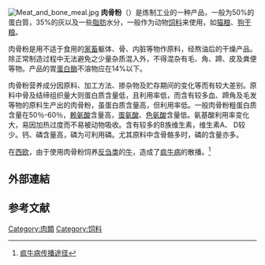{{noteTA
|1=zh-hans:疯牛病;zh-hk:瘋牛症;zh-tw:狂牛症;
}}
[[File:Meat_and_bone_meal.jpg|thumb]]
'''肉骨粉'''（{{lang|en|Meat and Bone Meal}}）是炼制工业的一种产品，一般为50%的蛋白質，35%的灰以及一些[[脂肪|脂肪]]水分，一般作为动物[[饲料|饲料]]来使用，如[[猫粮|猫粮]]、[[狗干粮|狗干粮]]。

肉骨粉是用不适于食用的[[家畜|家畜]]躯体、骨、内脏等物作原料，经熬油后的干燥产品。除正常制造过程中无法避免之少量杂质混入外，不得混杂有毛、角、蹄、皮及粪便等物。产品的胃[[蛋白酶|蛋白酶]]不溶物应在14%以下。

肉骨粉营养成分因原料、加工方法、掺杂物及贮存期间的变化等而有较大差别。原料中骨及结缔组织量大则蛋白质含量低，且利用率低，而含有较多血、蹄角及毛发等物的原料生产出的肉骨粉，虽蛋白质含量高，但利用率低。一般肉骨粉粗蛋白质含量在50％-60％，[[赖氨酸|赖氨酸]]含量高，[[蛋氨酸|蛋氨酸]]、[[色氨酸|色氨酸]]含量低。氨基酸利用率变化大，易因加热过度而不易被动物吸收。含有较多的B族维生素，维生素A、 D较少。钙、磷含量高，磷为可利用磷。尤其原料中含骨骼多时，磷的含量亦多。

在[[西欧|西欧]]，由于使用肉骨粉饲养[[反刍亞目|反刍类]]的[[牛|牛]]，造成了[[疯牛病|疯牛病]]的散播。<ref>[http://www.qqyy.com/jibing/sjnk/080209/703c.html 疯牛病传播途径]</ref>

==外部連結==
{{GoogleBooks|"Meat and Bone Meal"|"肉骨粉"}}

==参考文献==
<div class="references-small">
<references></references>
</div>
{{Ingredients-stub}}

[[Category:肉類|Category:肉類]]
[[Category:饲料|Category:饲料]]